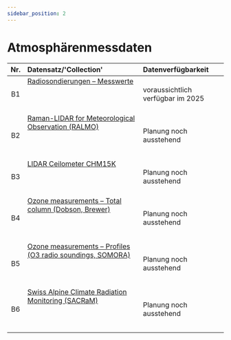 ```yaml
---
sidebar_position: 2
---
```


# Atmosphärenmessdaten

| Nr.    | Datensatz/'Collection' | Datenverfügbarkeit |
|:------:|:---------|:---------|
| B1 | [Radiosondierungen – Messwerte](/b-data-atmosphere/b1-radio-sounding) <br></br>  <br></br> | voraussichtlich verfügbar im 2025 |
| B2 | [Raman-LIDAR for Meteorological Observation (RALMO)](/b-data-atmosphere/b2-ralmo) <br></br>  <br></br> | Planung noch ausstehend |
| B3 | [LIDAR Ceilometer CHM15K](/b-data-atmosphere/b3-lidar-ceilometer-chm15k) <br></br>  <br></br> | Planung noch ausstehend |
| B4 | [Ozone measurements – Total column (Dobson, Brewer)](/b-data-atmosphere/b4-ozone-measurements-total-column) <br></br>  <br></br> | Planung noch ausstehend |
| B5 | [Ozone measurements – Profiles (O3 radio soundings, SOMORA)](/b-data-atmosphere/b5-ozone-measurements-profiles) <br></br>  <br></br> | Planung noch ausstehend |
| B6 | [Swiss Alpine Climate Radiation Monitoring (SACRaM)](/b-data-atmosphere/b6-sacram) <br></br>  <br></br> | Planung noch ausstehend |
